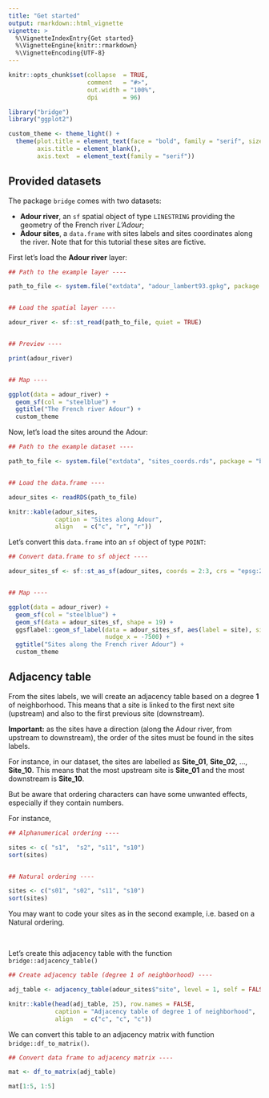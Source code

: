 ```yaml
---
title: "Get started"
output: rmarkdown::html_vignette
vignette: >
  %\VignetteIndexEntry{Get started}
  %\VignetteEngine{knitr::rmarkdown}
  %\VignetteEncoding{UTF-8}
---
```


```r
knitr::opts_chunk$set(collapse  = TRUE,
                      comment   = "#>",
                      out.width = "100%",
                      dpi       = 96)
```


```r
library("bridge")
library("ggplot2")
```


```r
custom_theme <- theme_light() + 
  theme(plot.title = element_text(face = "bold", family = "serif", size = 18),
        axis.title = element_blank(),
        axis.text  = element_text(family = "serif"))
```



## Provided datasets

The package `bridge` comes with two datasets:

- **Adour river**, an `sf` spatial object of type `LINESTRING` providing the 
geometry of the French river _L'Adour_;
- **Adour sites**, a `data.frame` with sites labels and sites coordinates along
the river. Note that for this tutorial these sites are fictive.


First let's load the **Adour river** layer:


```r
## Path to the example layer ----

path_to_file <- system.file("extdata", "adour_lambert93.gpkg", package = "bridge")


## Load the spatial layer ----

adour_river <- sf::st_read(path_to_file, quiet = TRUE)


## Preview ----

print(adour_river)


## Map ----

ggplot(data = adour_river) +
  geom_sf(col = "steelblue") +
  ggtitle("The French river Adour") +
  custom_theme
```


Now, let's load the sites around the Adour:


```r
## Path to the example dataset ----

path_to_file <- system.file("extdata", "sites_coords.rds", package = "bridge")


## Load the data.frame ----

adour_sites <- readRDS(path_to_file)
```


```r
knitr::kable(adour_sites, 
             caption = "Sites along Adour", 
             align   = c("c", "r", "r"))
```


Let's convert this `data.frame` into an `sf` object of type `POINT`:

```r
## Convert data.frame to sf object ----

adour_sites_sf <- sf::st_as_sf(adour_sites, coords = 2:3, crs = "epsg:2154")


## Map ----

ggplot(data = adour_river) +
  geom_sf(col = "steelblue") +
  geom_sf(data = adour_sites_sf, shape = 19) +
  ggsflabel::geom_sf_label(data = adour_sites_sf, aes(label = site), size = 4.5, 
                           nudge_x = -7500) + 
  ggtitle("Sites along the French river Adour") +
  custom_theme
```



## Adjacency table



From the sites labels, we will create an adjacency table based on a degree **1**
of neighborhood. This means that a site is linked to the first next site 
(upstream) and also to the first previous site (downstream).

**Important:** as the sites have a direction (along the Adour river, from 
upstream to downstream), the order of the sites must be found in the sites labels.

For instance, in our dataset, the sites are labelled as **Site_01**, **Site_02**, 
..., **Site_10**. This means that the most upstream site is **Site_01** and the
most downstream is **Site_10**.

But be aware that ordering characters can have some unwanted effects, especially if 
they contain numbers.

For instance,

```r
## Alphanumerical ordering ----

sites <- c( "s1",  "s2", "s11", "s10")
sort(sites)


## Natural ordering ----

sites <- c("s01", "s02", "s11", "s10")
sort(sites)
```

You may want to code your sites as in the second example, i.e. based on a Natural 
ordering.

<br />

Let's create this adjacency table with the function `bridge::adjacency_table()`

```r
## Create adjacency table (degree 1 of neighborhood) ----

adj_table <- adjacency_table(adour_sites$"site", level = 1, self = FALSE)
```



```r
knitr::kable(head(adj_table, 25), row.names = FALSE,
             caption = "Adjacency table of degree 1 of neighborhood", 
             align   = c("c", "c", "c"))
```


We can convert this table to an adjacency matrix with function
`bridge::df_to_matrix()`.


```r
## Convert data frame to adjacency matrix ----

mat <- df_to_matrix(adj_table)
```


```r
mat[1:5, 1:5]
```

